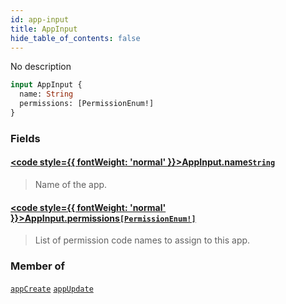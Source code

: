 ```yaml
---
id: app-input
title: AppInput
hide_table_of_contents: false
---
```








No description

```graphql
input AppInput {
  name: String
  permissions: [PermissionEnum!]
}
```


### Fields

#### [<code style={{ fontWeight: 'normal' }}>AppInput.<b>name</b></code>](#)<Bullet />[`String`](../../../developer/api-reference/scalars/string) <Badge class="secondary" text="scalar"/>
> Name of the app.
> 

#### [<code style={{ fontWeight: 'normal' }}>AppInput.<b>permissions</b></code>](#)<Bullet />[`[PermissionEnum!]`](../../../developer/api-reference/enums/permission-enum) <Badge class="secondary" text="list"/> <Badge class="secondary" text="enum"/>
> List of permission code names to assign to this app.
> 



### Member of

[`appCreate`](../../../developer/api-reference/mutations/app-create)  <Badge class="secondary" text="mutation"/><Bullet />[`appUpdate`](../../../developer/api-reference/mutations/app-update)  <Badge class="secondary" text="mutation"/>



